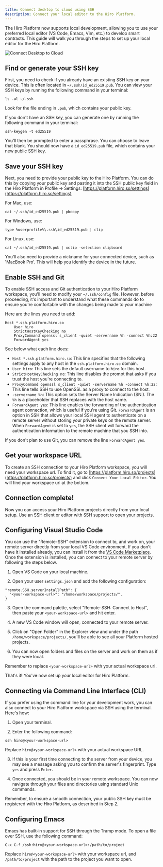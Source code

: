 ```yaml
---
title: Connect desktop to cloud using SSH
description: Connect your local editor to the Hiro Platform.
---
```


The Hiro Platform now supports local development, allowing you to use your preferred local editor (VS Code, Emacs, Vim, etc.) to develop smart contracts. This guide will walk you through the steps to set up your local editor for the Hiro Platform.

![Connect Desktop to Cloud](../images/connect-desktop-to-cloud/settings.png)

## Find or generate your SSH key

First, you need to check if you already have an existing SSH key on your device. This is often located in `~/.ssh/id_ed25519.pub`. You can view your SSH keys by running the following command in your terminal:

```console title="Terminal"
ls -al ~/.ssh
```

Look for the file ending in `.pub`, which contains your public key.

If you don't have an SSH key, you can generate one by running the following command in your terminal:

```console title="Terminal"
ssh-keygen -t ed25519
```

You'll then be prompted to enter a passphrase. You can choose to leave that blank. You should now have a `id_ed25519.pub` file, which contains your new public SSH key.

## Save your SSH key

Next, you need to provide your public key to the Hiro Platform. You can do this by copying your public key and pasting it into the SSH public key field in the Hiro Platform in Profile -> Settings: [https://platform.hiro.so/settings](https://platform.hiro.so/settings)

For Mac, use:

```
cat ~/.ssh/id_ed25519.pub | pbcopy
```

For Windows, use:

```
type %userprofile%\.ssh\id_ed25519.pub | clip
```

For Linux, use:

```
cat ~/.ssh/id_ed25519.pub | xclip -selection clipboard
```

You'll also need to provide a nickname for your connected device, such as 'MacBook Pro'. This will help you identify the device in the future.

## Enable SSH and Git

To enable SSH access and Git authentication to your Hiro Platform workspace, you'll need to modify your `~/.ssh/config` file. However, before proceeding, it's important to understand what these commands do to ensure you're comfortable with the changes being made to your machine

Here are the lines you need to add:

```console
Host *.ssh.platform.hiro.so
    User hiro
    StrictHostKeyChecking no
    ProxyCommand openssl s_client -quiet -servername %h -connect %h:22
    ForwardAgent yes
```

<Callout title="Property Descriptions">
See below what each line does:

- `Host *.ssh.platform.hiro.so`: This line specifies that the following settings apply to any host in the `ssh.platform.hiro.so` domain.
- `User hiro`: This line sets the default username to `hiro` for this host.
- `StrictHostKeyChecking no`: This line disables the prompt that asks if you trust the host you're connecting to.
- `ProxyCommand openssl s_client -quiet -servername %h -connect %h:22`: This line tells SSH to use OpenSSL as a proxy to connect to the host.
- `-servername %h`: This option sets the Server Name Indication (SNI). The `%h` is a placeholder that SSH replaces with the host name.
- `ForwardAgent yes`: This line enables the forwarding of the authentication agent connection, which is useful if you're using Git. `ForwardAgent` is an option in SSH that allows your local SSH agent to authenticate on a remote server without storing your private keys on the remote server. When `ForwardAgent` is set to `yes`, the SSH client will forward the authentication information to the remote machine that you SSH into.

If you don't plan to use Git, you can remove the line `ForwardAgent yes`.

</Callout>

## Get your workspace URL

To create an SSH connection to your Hiro Platform workspace, you will need your workspace url. To find it, go to [https://platform.hiro.so/projects](https://platform.hiro.so/projects) and click `Connect Your Local Editor`. You will find your workspace url at the bottom.

## Connection complete!

Now you can access your Hiro Platform projects directly from your local setup. Use an SSH client or editor with SSH support to open your projects.

## Configuring Visual Studio Code

You can use the "Remote-SSH" extension to connect to, and work on, your remote server directly from your local VS Code environment. If you don't have it installed already, you can install it from the [VS Code Marketplace](https://marketplace.visualstudio.com/items?itemName=ms-vscode-remote.remote-ssh).
Once the extension is installed, you can connect to your remote server by following the steps below.

1. Open VS Code on your local machine.

2. Open your user `settings.json` and add the following configuration:

```console
"remote.SSH.serverInstallPath": {
  "<your-workspace-url>": "/home/workspace/projects/",
}
```

3. Open the command palette, select "Remote-SSH: Connect to Host", then paste your `<your-workspace-url>` and hit enter.

4. A new VS Code window will open, connected to your remote server.

5. Click on "Open Folder" in the Explorer view and under the path `/home/workspace/projects/`, you'll be able to see all your Platform hosted projects.

6. You can now open folders and files on the server and work on them as if they were local.

Remember to replace `<your-workspace-url>` with your actual workspace url.

That's it! You've now set up your local editor for Hiro Platform.

## Connecting via Command Line Interface (CLI)

If you prefer using the command line for your development work, you can also connect to your Hiro Platform workspace via SSH using the terminal. Here's how:

1. Open your terminal.

2. Enter the following command:

```console title="Terminal"
ssh hiro@<your-workspace-url>
```

Replace `hiro@<your-workspace-url>` with your actual workspace URL.

3. If this is your first time connecting to the server from your device, you may see a message asking you to confirm the server's fingerprint. Type `yes` and press `Enter`.

4. Once connected, you should be in your remote workspace. You can now navigate through your files and directories using standard Unix commands.

Remember, to ensure a smooth connection, your public SSH key must be registered with the Hiro Platform, as described in Step 2.

## Configuring Emacs

Emacs has built-in support for SSH through the Tramp mode. To open a file over SSH, use the following command:

```console
C-x C-f /ssh:hiro@<your-workspace-url>:/path/to/project
```

Replace `hiro@<your-workspace-url>` with your workspace url, and `/path/to/project` with the path to the project you want to open.

